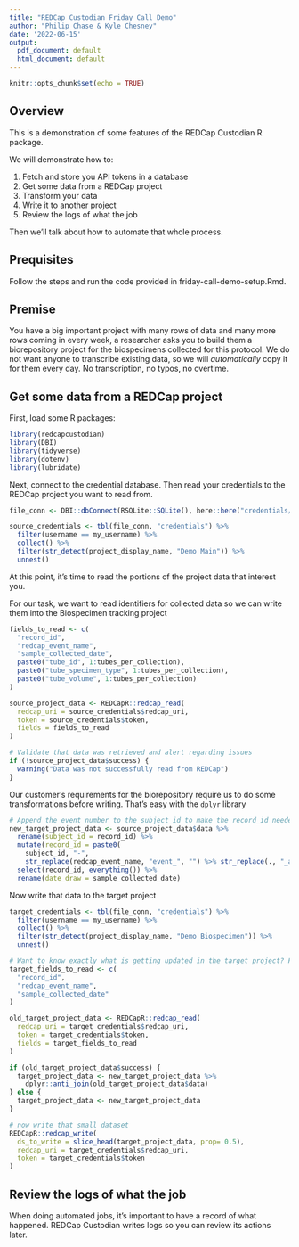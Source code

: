 ```yaml
---
title: "REDCap Custodian Friday Call Demo"
author: "Philip Chase & Kyle Chesney"
date: '2022-06-15'
output:
  pdf_document: default
  html_document: default
---
```


```r
knitr::opts_chunk$set(echo = TRUE)
```

## Overview

This is a demonstration of some features of the REDCap Custodian R package. 

We will demonstrate how to:

1. Fetch and store you API tokens in a database
2. Get some data from a REDCap project
3. Transform your data
4. Write it to another project
5. Review the logs of what the job

Then we'll talk about how to automate that whole process.

## Prequisites

Follow the steps and run the code provided in friday-call-demo-setup.Rmd.

## Premise

You have a big important project with many rows of data and many more rows coming in every week, a researcher asks you to build them a biorepository project for the biospecimens collected for this protocol. We do not want anyone to transcribe existing data, so we will _automatically_ copy it for them every day. No transcription, no typos, no overtime.


## Get some data from a REDCap project

First, load some R packages:

```r
library(redcapcustodian)
library(DBI)
library(tidyverse)
library(dotenv)
library(lubridate)
```


Next, connect to the credential database. Then read your credentials to the REDCap project you want to read from.

```r
file_conn <- DBI::dbConnect(RSQLite::SQLite(), here::here("credentials/credentials.db"))

source_credentials <- tbl(file_conn, "credentials") %>%
  filter(username == my_username) %>%
  collect() %>%
  filter(str_detect(project_display_name, "Demo Main")) %>%
  unnest()
```

At this point, it's time to read the portions of the project data that interest you.

For our task, we want to read identifiers for collected data so we can write them into the Biospecimen tracking project

```r

fields_to_read <- c(
  "record_id",
  "redcap_event_name",
  "sample_collected_date",
  paste0("tube_id", 1:tubes_per_collection),
  paste0("tube_specimen_type", 1:tubes_per_collection),
  paste0("tube_volume", 1:tubes_per_collection)
)

source_project_data <- REDCapR::redcap_read(
  redcap_uri = source_credentials$redcap_uri,
  token = source_credentials$token,
  fields = fields_to_read
)

# Validate that data was retrieved and alert regarding issues
if (!source_project_data$success) {
  warning("Data was not successfully read from REDCap")
}
```

Our customer's requirements for the biorepository require us to do some transformations before writing. That's easy with the `dplyr` library

```r

# Append the event number to the subject_id to make the record_id needed in the biorepository
new_target_project_data <- source_project_data$data %>%
  rename(subject_id = record_id) %>%
  mutate(record_id = paste0(
    subject_id, "-",
    str_replace(redcap_event_name, "event_", "") %>% str_replace(., "_arm_1", ""))) %>%
  select(record_id, everything()) %>%
  rename(date_draw = sample_collected_date)
```

Now write that data to the target project

```r
target_credentials <- tbl(file_conn, "credentials") %>%
  filter(username == my_username) %>%
  collect() %>%
  filter(str_detect(project_display_name, "Demo Biospecimen")) %>%
  unnest()

# Want to know exactly what is getting updated in the target project? Fetch that data then anti-join with the new data set
target_fields_to_read <- c(
  "record_id",
  "redcap_event_name",
  "sample_collected_date"
)

old_target_project_data <- REDCapR::redcap_read(
  redcap_uri = target_credentials$redcap_uri,
  token = target_credentials$token,
  fields = target_fields_to_read
)

if (old_target_project_data$success) {
  target_project_data <- new_target_project_data %>%
    dplyr::anti_join(old_target_project_data$data)
} else {
  target_project_data <- new_target_project_data
}

# now write that small dataset
REDCapR::redcap_write(
  ds_to_write = slice_head(target_project_data, prop= 0.5),
  redcap_uri = target_credentials$redcap_uri,
  token = target_credentials$token
)
```

## Review the logs of what the job

When doing automated jobs, it's important to have a record of what happened. REDCap Custodian writes logs so you can review its actions later.

```r


```
